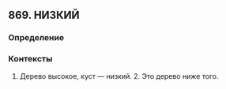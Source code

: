 ## 869. НИЗКИЙ
### Определение


### Контексты
1. Дерево высокое, куст — низкий. 2. Это дерево ниже того. 


